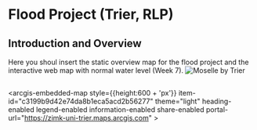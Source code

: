 # Flood Project (Trier, RLP)

## Introduction and Overview
Here you shoul insert the static overview map for the flood project and the interactive web map with normal water level (Week 7).
![Moselle by Trier](/portfolio/projects/flood/Moselle-by-Trier.png)

## 

<script type="module" src="https://js.arcgis.com/embeddable-components/4.32/arcgis-embeddable-components.esm.js"></script>
<arcgis-embedded-map style={{height:600 + 'px'}} item-id="c3199b9d42e74da8b1eca5acd2b56277" theme="light" heading-enabled legend-enabled information-enabled share-enabled portal-url="https://zimk-uni-trier.maps.arcgis.com" ></arcgis-embedded-map>